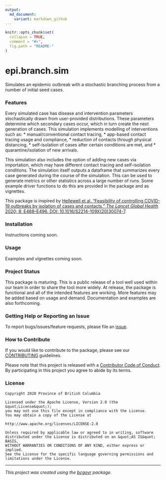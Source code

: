 ```yaml
---
output:
  md_document:
    variant: markdown_github
---
```


```r
knitr::opts_chunk$set(
  collapse = TRUE,
  comment = "#>",
  fig.path = "README-"
)
```

# epi.branch.sim

Simulates an epidemic outbreak with a stochastic branching process from a number of initial seed cases. 

### Features

Every simulated case has disease and intervention parameters stochastically drawn from user-provided distributions. These parameters determine which secondary cases occur, which in turn create the next generation of cases. This simulation implements modelling of interventions such as:
* manual/conventional contact tracing, 
* app-based contact tracing usage and compliance, 
* reduction of contacts through physical distancing,
* self-isolation of cases after certain conditions are met, and
* quarantine/isolation of new arrivals.

This simulation also includes the option of adding new cases via importation, which may have different contact tracing and self-isolation conditions. The simulation itself outputs a dataframe that summarizes every case generated during the course of the simulation. This can be used to generate metrics or other statistics across a large number of runs. Some example driver functions to do this are provided in the package and as vignettes.

This package is inspired by [Hellewell et al. "Feasibility of controlling COVID-19 outbreaks by isolation of cases and contacts." *The Lancet Global Health* 2020; 8: E488–E496. DOI: 10.1016/S2214-109X(20)30074-7](https://doi.org/10.1016/S2214-109X(20)30074-7). 

### Installation

Instructions coming soon.

### Usage

Examples and vignettes coming soon.


### Project Status

This package is maturing. This is a public release of a tool well used within our team in order to share the tool more widely. At release, the package is functional and all of the intended features are working. More features may be added based on usage and demand. Documentation and examples are also forthcoming.

### Getting Help or Reporting an Issue

To report bugs/issues/feature requests, please file an [issue](https://github.com/bcgov/epi.branch.sim/issues/).

### How to Contribute

If you would like to contribute to the package, please see our 
[CONTRIBUTING](CONTRIBUTING.md) guidelines.

Please note that this project is released with a [Contributor Code of Conduct](CODE_OF_CONDUCT.md). By participating in this project you agree to abide by its terms.

### License

```
Copyright 2020 Province of British Columbia

Licensed under the Apache License, Version 2.0 (the &quot;License&quot;);
you may not use this file except in compliance with the License.
You may obtain a copy of the License at

http://www.apache.org/licenses/LICENSE-2.0

Unless required by applicable law or agreed to in writing, software distributed under the License is distributed on an &quot;AS IS&quot; BASIS,
WITHOUT WARRANTIES OR CONDITIONS OF ANY KIND, either express or implied.
See the License for the specific language governing permissions and limitations under the License.
```

---
*This project was created using the [bcgovr](https://github.com/bcgov/bcgovr) package.* 
